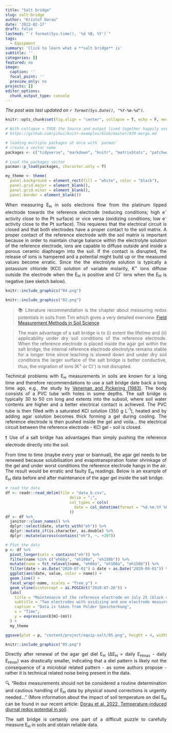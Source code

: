 ```yaml
---
title: "Salt bridge"
slug: salt-bridge
author: "Kristof Dorau"
date: '2022-02-17'
draft: false
lastmod: "`r format(Sys.time(), '%d %B, %Y')`"
tags:
  - Equipment
summary: 'Click to learn what a **salt bridge** is'
subtitle: ''
categories: []
featured: no
image:
  caption: ''
  focal_point: ''
  preview_only: no
projects: []
editor_options: 
  chunk_output_type: console
---
```


*The post was last updated on `r format(Sys.Date(), "%Y-%m-%d")`.*

<div style="text-align: justify">


```r

knitr::opts_chunk$set(fig.align = "center", collapse = T, echo = F, message = FALSE, warning = FALSE)

# With collapse = TRUE the Source and output lived together happily ever in knitr.
# https://github.com/yihui/knitr-examples/blob/master/039-merge.md

# loading multiple packages at once with `pacman`
# create a vector name
packages <- c("tidyverse", "markdown", "knitr", "matrixStats", "patchwork", "lubridate", "plotly",  "naniar", "stlplus", "gt", "dygraphs", "htmltools", "zoo", "xts", "ggpmisc", "forcats", "RColorBrewer", "Kendall", "rstudioapi", "multcompView", "plyr", "bookdown", "janitor", "rstatix", "ggpubr", "moments", "tweetrmd", "ggthemes", "hexbin", "ggridges", "ggstream", "openair", "treemapify", "MBA", "akima", "sf", "rnaturalearth", "rnaturalearthdata", "rgeos", "ggspatial", "factoextra", "FactoMineR", "gapminder", "ggforce", "gh", "globals", "openintro", "profvis", "RSQLite", "shiny", "shinycssloaders", "shinyFeedback", "shinythemes", "testthat", "thematic", "tidyverse", "vroom", "waiter", "xml2", "zeallot", "shiny", "rsconnect", "Evapotranspiration", "ggtext", "scales", "ggcorrplot", "pracma")
 
# Load the packages vector 
pacman::p_load(packages, character.only = T)

my_theme <- theme(
  panel.background = element_rect(fill = "white", color = "black"),
  panel.grid.major = element_blank(), 
  panel.grid.minor = element_blank(), 
  panel.border = element_blank())

```

When measuring E~H~ in soils electrons flow from the platinum tipped electrode towards the reference electrode (reducing conditions; high e^-^ activity close to the Pt surface) or vice versa (oxidizing conditions; low e^-^ activity close to the Pt surface). This requieres that the electrical circuit is closed and that both electrodes have a proper contact to the soil matrix. A proper contact of the reference electrode with the soil matrix is important because in order to maintain charge balance within the electrolyte solution of the reference electrode, ions are capable to diffuse outside and inside a porous ceramic diaphragm into the soil. If the contact is disrupted, the release of ions is hampered and a potential might build up or the measured values become erratic. Since the the electrolyte solution is typically a potassium chloride (KCl) solution of variable molarity, K^+^ ions diffuse outside the electrode when the E~H~ is positive and Cl^-^ ions when the E~H~ is negative (see sketch below). 


```r
knitr::include_graphics("04.png")
```


```r
knitr::include_graphics("02.png")
```

> 📚 Literature recommendation is the chapter about measuring redox potentials in soils from Tim which gives a very detailed overview.  [Field Measurement Methods in Soil Science](https://www.schweizerbart.de/publications/detail/isbn/9783443011093)

> The main advantage of a salt bridge is to (i) extent the lifetime and (ii) applicability under dry soil conditions of the reference electrode. When the reference electrode is placed inside the agar gel within the salt bridge, the  internal reference electrode electrolyte remains stable for a longer time since leaching is slowed down and under dry soil conditions the larger surface of the salt bridge is better conductive, thus, the migration of ions (K^+^ or Cl^-^) is not disrupted. 

Technical problems with E~H~ measurements in soils are known for a long time and therefore recommendations to use a salt bridge date back a long time ago, e.g., the study by [Veneman and Pickering (1983)](https://www.tandfonline.com/doi/abs/10.1080/00103628309367398). The body consists of a PVC tube with holes in some depths. The salt bridge is typically 30 to 50 cm long and extents into the subsoil, where soil water contents are higher and a better electrical contact is achieved. The PVC tube is then filled with a saturated KCl solution (350 g L^-1^), heated and by adding agar solution becomes thick forming a gel during cooling. The reference electrode is then pushed inside the gel and voila... the electrical circuit between the reference electrode - KCl gel - soil is closed.

❗ Use of a salt bridge has advantages than simply pushing the reference electrode directly into the soil.

From time to time (maybe every year or biannual), the agar gel needs to be renewed because solubilisation and evapotranspiration foster shrinkage of the gel and under worst conditions the reference electrode hangs in the air. The result would be erratic and faulty E~H~ readings. Below is an example of E~H~ data before and after maintenance of the agar gel inside the salt bridge. 

```r
# read the data
df <- readr::read_delim(file = "data_b.csv",
                            delim = ";",
                            col_types = cols(
                              date = col_datetime(format = "%d.%m.%Y %H:%M")
                            )) 
df <- df %>%
  janitor::clean_names() %>%
  dplyr::select(date, starts_with("eh")) %>%
  dplyr::mutate_if(is.character, as.double) %>%
  dplyr::mutate(across(contains("eh"), ~. +207))

# Plot the data
p <- df %>%
  pivot_longer(cols = contains("eh")) %>%
  filter(name %in% c("eh60a", "eh100a", "eh150b")) %>%
  mutate(name = fct_relevel(name, "eh60a", "eh100a", "eh150b")) %>%
  filter(date > as.Date("2020-07-01") & date < as.Date("2020-09-01")) %>%
  ggplot(aes(date, value, color = name)) +
  geom_line() +
  facet_wrap(~name, scales = "free_y") +
  geom_vline(xintercept = as.POSIXct("2020-07-26")) +
  labs(
    title = "Maintenance of the reference electrode on July 25 (black vertical line)",
    subtitle = "Two electrodes with oxidizing and one electrode measures strongly reducing conditions",
    caption = "Data is taken from Polder Speicherkoog", 
    x = "Time", 
    y = expression(E[H]~(mV))
  ) +
  my_theme

ggsave(plot = p, "content/project/equip-salt/05.png", height = 4, width = 12)

```

```r
knitr::include_graphics("05.png")
```

Directly after renewal of the agar gel diel E~H~ (ΔE~H~ = daily E~Hmax~ - daily E~Hmin~) was drastically smaller, indicating that a diel pattern is likely not the consequence of a microbial related pattern - as some authors propose - rather it is technical related noise being present in the data. 

🔍 "Redox measurements should not be considered a routine determination and cautious handling of E~H~ data by physical sound corrections is urgently needed..." (More information about the impact of soil temperature on diel E~H~ can be found in our recent article: [Dorau et al. 2022, Temperature-induced diurnal redox potential in soil](https://pubs.rsc.org/en/content/articlelanding/2021/EM/D1EM00254F). 

The salt bridge is certainly one part of a difficult puzzle to carefully measure E~H~ in soils and obtain reliable data.

